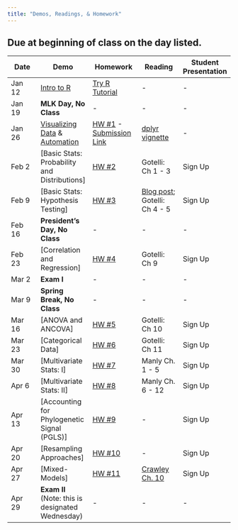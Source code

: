 ```yaml
---
title: "Demos, Readings, & Homework"
---
```


## Due at beginning of class on the day listed. 


Date  | Demo | Homework  | Reading | Student Presentation 
------ | ---------  | --------- | -------- | ------- 
Jan 12 | [Intro to R](intro_to_R.html) | [Try R Tutorial](http://tryr.codeschool.com) | - | - 
Jan 19 | **MLK Day, No Class** | - | - | - 
Jan 26 | [Visualizing Data](visualization.html) & [Automation](automation.html) | [HW #1](homework_assignment_1.html) - [Submission Link](https://blackboard.gwu.edu/webapps/assignment/uploadAssignment?content_id=_6406015_1&course_id=_250829_1&assign_group_id=&mode=cpview) | [dplyr vignette](http://cran.rstudio.com/web/packages/dplyr/vignettes/introduction.html) | - 
Feb 2	|  [Basic Stats: Probability and Distributions] | [HW #2]()  | Gotelli: Ch 1 - 3 | Sign Up 
Feb 9 | [Basic Stats: Hypothesis Testing] | [HW #3]()  | [Blog post](https://oikosjournal.wordpress.com/2011/10/11/frequentist-vs-bayesian-statistics-resources-to-help-you-choose/); Gotelli: Ch 4 - 5 | Sign Up 
Feb 16 | **President's Day, No Class** | -  | - | - 
Feb 23 | [Correlation and Regression] | [HW #4]()  | Gotelli: Ch 9 | Sign Up 
Mar 2 | **Exam I** | - | - | - 
Mar 9 | **Spring Break, No Class** | - | - | - 
Mar 16 | [ANOVA and ANCOVA] | [HW #5]()   | Gotelli: Ch 10 | Sign Up 
Mar 23 | [Categorical Data] | [HW #6]()   | Gotelli: Ch 11 | Sign Up 
Mar 30 | [Multivariate Stats: I] |  [HW #7]() | Manly Ch. 1 - 5 | Sign Up 
Apr 6	| [Multivariate Stats: II] |   [HW #8]() | Manly Ch. 6 - 12 | Sign Up 
Apr 13 | [Accounting for Phylogenetic Signal (PGLS)] |  [HW #9]() | - | Sign Up 
Apr 20 | [Resampling Approaches] |  [HW #10]() | - | Sign Up 
Apr 27 | [Mixed-Models] |  [HW #11]() | [Crawley Ch. 10](readings_pdf/Crawley_Ch10_MixedEffects.pdf) | Sign Up 
Apr 29 |  **Exam II** (Note: this is designated Wednesday) | - | - | - 
